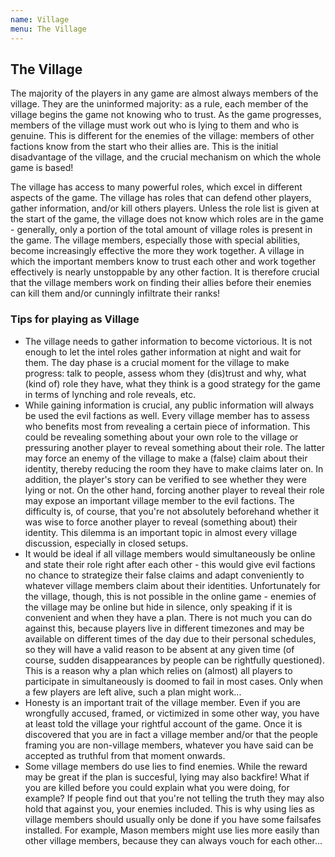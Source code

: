 ```yaml
---
name: Village
menu: The Village
---
```


## The Village

The majority of the players in any game are almost always members of the
village. They are the uninformed majority: as a rule, each member of the
village begins the game not knowing who to trust. As the game
progresses, members of the village must work out who is lying to them
and who is genuine. This is different for the enemies of the village:
members of other factions know from the start who their allies are. This
is the initial disadvantage of the village, and the crucial mechanism on
which the whole game is based\!

The village has access to many powerful roles, which excel in different
aspects of the game. The village has roles that can defend other
players, gather information, and/or kill others players. Unless the role
list is given at the start of the game, the village does not know which
roles are in the game - generally, only a portion of the total amount of
village roles is present in the game. The village members, especially
those with special abilities, become increasingly effective the more
they work together. A village in which the important members know to
trust each other and work together effectively is nearly unstoppable by
any other faction. It is therefore crucial that the village members work
on finding their allies before their enemies can kill them and/or
cunningly infiltrate their ranks\!

### Tips for playing as Village

  - The village needs to gather information to become victorious. It is
    not enough to let the intel roles gather information at night and
    wait for them. The day phase is a crucial moment for the village to
    make progress: talk to people, assess whom they (dis)trust and why,
    what (kind of) role they have, what they think is a good strategy
    for the game in terms of lynching and role reveals, etc.
  - While gaining information is crucial, any public information will
    always be used the evil factions as well. Every village member has
    to assess who benefits most from revealing a certain piece of
    information. This could be revealing something about your own role
    to the village or pressuring another player to reveal something
    about their role. The latter may force an enemy of the village to
    make a (false) claim about their identity, thereby reducing the room
    they have to make claims later on. In addition, the player's story
    can be verified to see whether they were lying or not. On the other
    hand, forcing another player to reveal their role may expose an
    important village member to the evil factions. The difficulty is, of
    course, that you're not absolutely beforehand whether it was wise to
    force another player to reveal (something about) their identity.
    This dilemma is an important topic in almost every village
    discussion, especially in closed setups.
  - It would be ideal if all village members would simultaneously be
    online and state their role right after each other - this would give
    evil factions no chance to strategize their false claims and adapt
    conveniently to whatever village members claim about their
    identities. Unfortunately for the village, though, this is not
    possible in the online game - enemies of the village may be online
    but hide in silence, only speaking if it is convenient and when they
    have a plan. There is not much you can do against this, because
    players live in different timezones and may be available on
    different times of the day due to their personal schedules, so they
    will have a valid reason to be absent at any given time (of course,
    sudden disappearances by people can be rightfully questioned). This
    is a reason why a plan which relies on (almost) all players to
    participate in simultaneously is doomed to fail in most cases. Only
    when a few players are left alive, such a plan might work...
  - Honesty is an important trait of the village member. Even if you are
    wrongfully accused, framed, or victimized in some other way, you
    have at least told the village your rightful account of the game.
    Once it is discovered that you are in fact a village member and/or
    that the people framing you are non-village members, whatever you
    have said can be accepted as truthful from that moment onwards.
  - Some village members do use lies to find enemies. While the reward
    may be great if the plan is succesful, lying may also backfire\!
    What if you are killed before you could explain what you were doing,
    for example? If people find out that you're not telling the truth
    they may also hold that against you, your enemies included. This is
    why using lies as village members should usually only be done if you
    have some failsafes installed. For example, Mason members might use
    lies more easily than other village members, because they can always
    vouch for each other...
